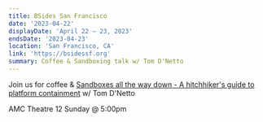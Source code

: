 ```yaml
---
title: BSides San Francisco
date: '2023-04-22'
displayDate: 'April 22 – 23, 2023'
endsDate: '2023-04-23'
location: 'San Francisco, CA'
link: 'https://bsidessf.org'
summary: Coffee & Sandboxing talk w/ Tom D'Netto
---
```


Join us for coffee & [Sandboxes all the way down - A hitchhiker's guide to
platform
containment](https://bsidessf2023.sched.com/event/1JWgY/sandboxes-all-the-way-down-a-hitchhikers-guide-to-platform-containment?iframe=no&w=100%&sidebar=yes&bg=no)
w/ Tom D'Netto

AMC Theatre 12 Sunday @ 5:00pm
